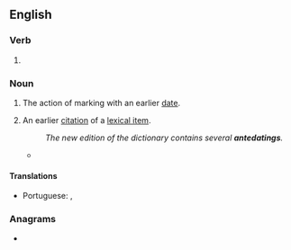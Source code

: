 ==English==

===Verb===
{{head|en|verb form}}

# {{present participle of|en|antedate|nocat=1}}

===Noun===
{{en-noun}}

# The action of marking with an earlier [[date]].
# {{lb|en|lexicography}} An earlier [[citation]] of a [[lexical item]].
#: ''The new edition of the dictionary contains several '''antedatings'''.''
#* {{quote-journal|1=en|year=2018|author=James Lambert|title=A multitude of ‘lishes’: The nomenclature of hybridity|journal=English World-Wide|page=14|url=https://www.researchgate.net/publication/318367113_A_multitude_of_lishes_The_nomenclature_of_hybridity
|text=Had I access to large databases of scanned-in newspapers from the Philippines, or Africa, or India, etc., we would expect to see a good percentage of '''antedatings''' of the current earliest instances.}}

====Translations====
{{trans-top|the action of marking with an earlier date}}
* Portuguese: {{t|pt|pré-datação|f}}, {{t|pt|antedatação|f}}
{{trans-mid}}
{{trans-bottom}}

===Anagrams===
* {{anagrams|en|a=aadeginntt|tangdanite}}